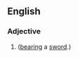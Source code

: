 {{rfd}}

==English==

===Adjective===
{{en-adj|-}}

# {{alternative spelling of|swordbearing}}  ([[bearing]] a [[sword]].)